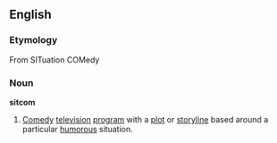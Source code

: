 ==English==
===Etymology===
From SITuation COMedy
===Noun===
'''sitcom'''
# [[Comedy]] [[television]] [[program]] with a [[plot]] or [[storyline]] based around a particular [[humorous]] situation.